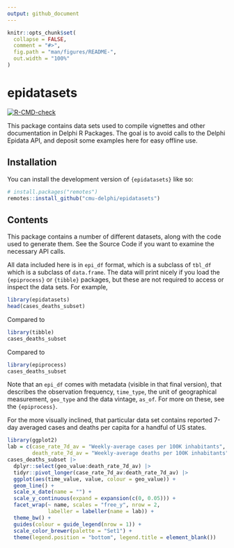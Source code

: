 ```yaml
---
output: github_document
---
```


<!-- README.md is generated from README.Rmd. Please edit that file -->

```r
knitr::opts_chunk$set(
  collapse = FALSE,
  comment = "#>",
  fig.path = "man/figures/README-",
  out.width = "100%"
)
```

# epidatasets

<!-- badges: start -->
[![R-CMD-check](https://github.com/cmu-delphi/epidatasets/actions/workflows/R-CMD-check.yaml/badge.svg)](https://github.com/cmu-delphi/epidatasets/actions/workflows/R-CMD-check.yaml)
<!-- badges: end -->

This package contains data sets used to compile vignettes
and other documentation in Delphi R Packages. The goal is to
avoid calls to the Delphi Epidata API, and deposit some
examples here for easy offline use.

## Installation

You can install the development version of `{epidatasets}` like so:

``` r
# install.packages("remotes")
remotes::install_github("cmu-delphi/epidatasets")
```


## Contents

This package contains a number of different datasets, along
with the code used to generate them. See the Source Code if
you want to examine the necessary API calls.

All data included here is in `epi_df` format, which is a
subclass of `tbl_df` which is a subclass of `data.frame`.
The data will print nicely if you load the `{epiprocess}` 
or `{tibble}` packages, but these are not required to access
or inspect the data sets. For example,

```r
library(epidatasets)
head(cases_deaths_subset)
```

Compared to
```r
library(tibble)
cases_deaths_subset
```

Compared to
```r
library(epiprocess)
cases_deaths_subset
```

Note that an `epi_df` comes with metadata (visible in that 
final version), that describes the observation frequency,
`time_type`, the unit of geographical measurement, `geo_type`
and the data vintage, `as_of`. For more on these, see the 
`{epiprocess}`.

For the more visually inclined, that particular data set contains
reported 7-day averaged cases and deaths per capita for a 
handful of US states.

```r
library(ggplot2)
lab = c(case_rate_7d_av = "Weekly-average cases per 100K inhabitants",
        death_rate_7d_av = "Weekly-average deaths per 100K inhabitants")
cases_deaths_subset |>
  dplyr::select(geo_value:death_rate_7d_av) |>
  tidyr::pivot_longer(case_rate_7d_av:death_rate_7d_av) |>
  ggplot(aes(time_value, value, colour = geo_value)) +
  geom_line() +
  scale_x_date(name = "") +
  scale_y_continuous(expand = expansion(c(0, 0.05))) +
  facet_wrap(~ name, scales = "free_y", nrow = 2, 
             labeller = labeller(name = lab)) +
  theme_bw() +
  guides(colour = guide_legend(nrow = 1)) +
  scale_color_brewer(palette = "Set1") +
  theme(legend.position = "bottom", legend.title = element_blank())
```
